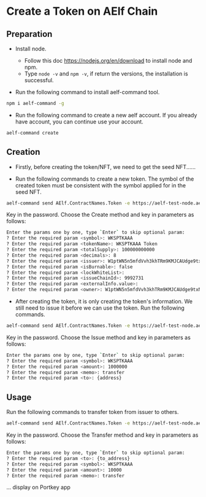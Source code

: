 # Create a Token on AElf Chain

## Preparation

- Install node.
  - Follow this doc https://nodejs.org/en/download to install node and npm.
  - Type ```node -v``` and ```npm -v```, if return the versions, the installation is successful.

- Run the following command to install aelf-command tool.

```sh copy
npm i aelf-command -g
```

- Run the following command to create a new aelf account. If you already have account, you can continue use your account.

```sh copy
aelf-command create
```

## Creation

- Firstly, before creating the token/NFT, we need to get the seed NFT......

- Run the following commands to create a new token. The symbol of the created token must be consistent with the symbol applied for in the seed NFT.

```sh copy
aelf-command send AElf.ContractNames.Token -e https://aelf-test-node.aelf.io
```

Key in the password. Choose the Create method and key in parameters as follows:

```sh copy
Enter the params one by one, type `Enter` to skip optional param:
? Enter the required param <symbol>: WKSPTKAAA
? Enter the required param <tokenName>: WKSPTKAAA Token
? Enter the required param <totalSupply>: 100000000000
? Enter the required param <decimals>: 8
? Enter the required param <issuer>: W1ptWN5n5mfdVvh3khTRm9KMJCAUdge9txNyVtyvZaYRYcqc1
? Enter the required param <isBurnable>: false
? Enter the required param <lockWhiteList>: 
? Enter the required param <issueChainId>: 9992731
? Enter the required param <externalInfo.value>: 
? Enter the required param <owner>: W1ptWN5n5mfdVvh3khTRm9KMJCAUdge9txNyVtyvZaYRYcqc1
```

- After creating the token, it is only creating the token's information. We still need to issue it before we can use the token. Run the following commands.

```sh copy
aelf-command send AElf.ContractNames.Token -e https://aelf-test-node.aelf.io
```

Key in the password. Choose the Issue method and key in parameters as follows:

```sh copy
Enter the params one by one, type `Enter` to skip optional param:
? Enter the required param <symbol>: WKSPTKAAA
? Enter the required param <amount>: 1000000
? Enter the required param <memo>: transfer
? Enter the required param <to>: {address}
```

## Usage

Run the following commands to transfer token from issuer to others.

```sh copy
aelf-command send AElf.ContractNames.Token -e https://aelf-test-node.aelf.io
```

Key in the password. Choose the Transfer method and key in parameters as follows:

```sh copy
Enter the params one by one, type `Enter` to skip optional param:
? Enter the required param <to>: {to_address}
? Enter the required param <symbol>: WKSPTKAAA
? Enter the required param <amount>: 10000
? Enter the required param <memo>: transfer
```

... display on Portkey app